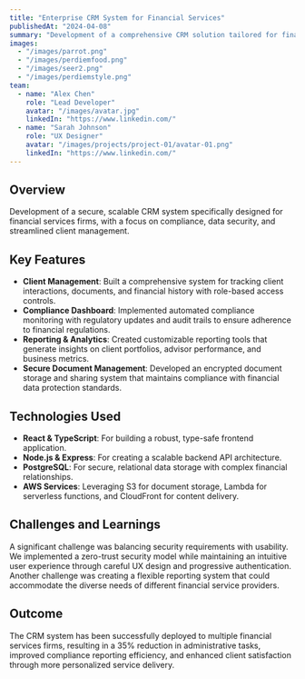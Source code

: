 ```yaml
---
title: "Enterprise CRM System for Financial Services"
publishedAt: "2024-04-08"
summary: "Development of a comprehensive CRM solution tailored for financial services firms, featuring secure client management and automated reporting."
images:
  - "/images/parrot.png"
  - "/images/perdiemfood.png"
  - "/images/seer2.png"
  - "/images/perdiemstyle.png"
team:
  - name: "Alex Chen"
    role: "Lead Developer"
    avatar: "/images/avatar.jpg"
    linkedIn: "https://www.linkedin.com/"
  - name: "Sarah Johnson"
    role: "UX Designer"
    avatar: "/images/projects/project-01/avatar-01.png"
    linkedIn: "https://www.linkedin.com/"
---
```


## Overview

Development of a secure, scalable CRM system specifically designed for financial services firms, with a focus on compliance, data security, and streamlined client management.

## Key Features

- **Client Management**: Built a comprehensive system for tracking client interactions, documents, and financial history with role-based access controls.
- **Compliance Dashboard**: Implemented automated compliance monitoring with regulatory updates and audit trails to ensure adherence to financial regulations.
- **Reporting & Analytics**: Created customizable reporting tools that generate insights on client portfolios, advisor performance, and business metrics.
- **Secure Document Management**: Developed an encrypted document storage and sharing system that maintains compliance with financial data protection standards.

## Technologies Used

- **React & TypeScript**: For building a robust, type-safe frontend application.
- **Node.js & Express**: For creating a scalable backend API architecture.
- **PostgreSQL**: For secure, relational data storage with complex financial relationships.
- **AWS Services**: Leveraging S3 for document storage, Lambda for serverless functions, and CloudFront for content delivery.

## Challenges and Learnings

A significant challenge was balancing security requirements with usability. We implemented a zero-trust security model while maintaining an intuitive user experience through careful UX design and progressive authentication. Another challenge was creating a flexible reporting system that could accommodate the diverse needs of different financial service providers.

## Outcome

The CRM system has been successfully deployed to multiple financial services firms, resulting in a 35% reduction in administrative tasks, improved compliance reporting efficiency, and enhanced client satisfaction through more personalized service delivery.
